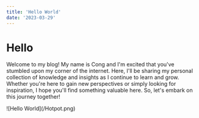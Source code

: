 ```yaml
---
title: 'Hello World'
date: '2023-03-29'
---
```


# Hello

Welcome to my blog! My name is Cong and I'm excited that you've stumbled upon my corner of the internet. Here, I'll be sharing my personal collection of knowledge and insights as I continue to learn and grow. Whether you're here to gain new perspectives or simply looking for inspiration, I hope you'll find something valuable here. So, let's embark on this journey together!

<div class="flex justify-center"> ![Hello World](/Hotpot.png) </div>
